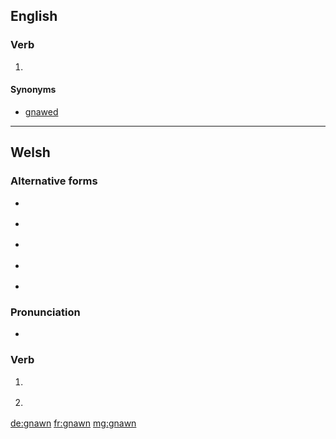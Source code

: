 ==English==

===Verb===
{{head|en|past participle}}

# {{lb|en|archaic}} {{past participle of|gnaw|lang=en|nocat=1}}

====Synonyms====
* [[gnawed]]

----

==Welsh==

===Alternative forms===
* {{l|cy|gwnawn}} {{qualifier|both forms}}
* {{l|cy|nawn}} {{qualifier|both forms}}
* {{l|cy|gwnelwn}} {{qualifier|first-person singular conditional}}
* {{l|cy|gnelwn}} {{qualifier|first-person singular conditional}}
* {{l|cy|nelwn}} {{qualifier|first-person singular conditional}}

===Pronunciation===
* {{IPA|/ɡnau̯n/|lang=cy}}

===Verb===
{{head|cy|verb form}}

# {{lb|cy|colloquial}} {{inflection of|gwneud||1|p|fut|lang=cy}}
# {{lb|cy|colloquial}} {{inflection of|gwneud||1|s|cond|lang=cy}}

[[de:gnawn]]
[[fr:gnawn]]
[[mg:gnawn]]